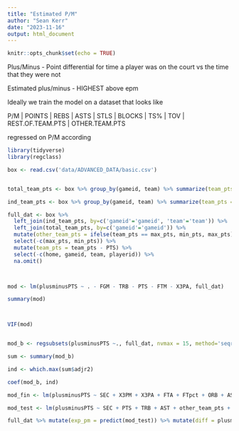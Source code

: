 ```yaml
---
title: "Estimated P/M"
author: "Sean Kerr"
date: "2023-11-16"
output: html_document
---
```


```r
knitr::opts_chunk$set(echo = TRUE)
```


Plus/Minus
  - Point differential for time a player was on the court vs the time that they were not

Estimated plus/minus
  - HIGHEST above epm

Ideally we train the model on a dataset that looks like

P/M | POINTS | REBS | ASTS | STLS | BLOCKS | TS% | TOV | REST.OF.TEAM.PTS | OTHER.TEAM.PTS

regressed on P/M according 
```r
library(tidyverse)
library(regclass)

box <- read.csv('data/ADVANCED_DATA/basic.csv')


total_team_pts <- box %>% group_by(gameid, team) %>% summarize(team_pts = sum(PTS)) %>% group_by(gameid) %>% summarize(max_pts = max(team_pts), min_pts = min(team_pts))

ind_team_pts <- box %>% group_by(gameid, team) %>% summarize(team_pts = sum(PTS))

full_dat <- box %>% 
  left_join(ind_team_pts, by=c('gameid'='gameid', 'team'='team')) %>%
  left_join(total_team_pts, by=c('gameid'='gameid')) %>%
  mutate(other_team_pts = ifelse(team_pts == max_pts, min_pts, max_pts)) %>%
  select(-c(max_pts, min_pts)) %>%
  mutate(team_pts = team_pts - PTS) %>%
  select(-c(home, gameid, team, playerid)) %>%
  na.omit()



mod <- lm(plusminusPTS ~ . - FGM - TRB - PTS - FTM - X3PA, full_dat)

summary(mod)



VIF(mod)


mod_b <- regsubsets(plusminusPTS ~., full_dat, nvmax = 15, method='seqrep')

sum <- summary(mod_b)

ind <- which.max(sum$adjr2)

coef(mod_b, ind)

mod_fin <- lm(plusminusPTS ~ SEC + X3PM + X3PA + FTA + FTpct + ORB + AST + STL + BLK + TOV + PF + team_pts + other_team_pts + TRB + PTS, full_dat)

mod_test <- lm(plusminusPTS ~ SEC + PTS + TRB + AST + other_team_pts + team_pts + TOV, full_dat)

full_dat %>% mutate(exp_pm = predict(mod_test)) %>% mutate(diff = plusminusPTS - exp_pm) %>% group_by(name) %>% summarize(sum_above_expected = sum(diff), n = n()) %>% mutate(above_exp_pg = sum_above_expected / n) %>% filter(n > 60) %>% arrange(-above_exp_pg)
```